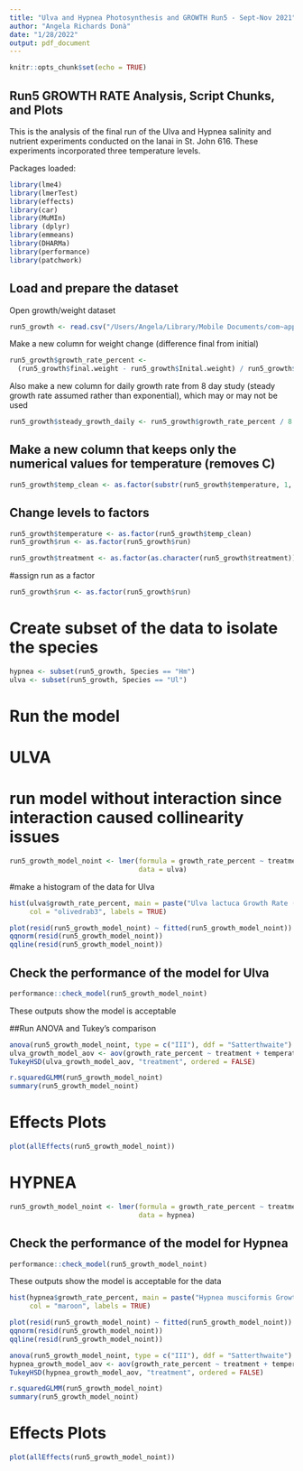 ```yaml
---
title: "Ulva and Hypnea Photosynthesis and GROWTH Run5 - Sept-Nov 2021"
author: "Angela Richards Donà"
date: "1/28/2022"
output: pdf_document
---
```


```r
knitr::opts_chunk$set(echo = TRUE)
```

## Run5 GROWTH RATE Analysis, Script Chunks, and Plots

This is the analysis of the final run of the Ulva and Hypnea salinity and nutrient experiments 
conducted on the lanai in St. John 616. These experiments incorporated three temperature levels.

Packages loaded:

```r
library(lme4)
library(lmerTest)
library(effects)
library(car)
library(MuMIn)
library (dplyr)
library(emmeans)
library(DHARMa)
library(performance)
library(patchwork)
```
## Load and prepare the dataset
Open growth/weight dataset

```r
run5_growth <- read.csv("/Users/Angela/Library/Mobile Documents/com~apple~CloudDocs/research_limu/run5_hyp_ulv_temp/final_temperature_run1-4/final_data_files/run5_growth_all_032422.csv")
```

Make a new column for weight change (difference final from initial)

```r
run5_growth$growth_rate_percent <- 
  (run5_growth$final.weight - run5_growth$Inital.weight) / run5_growth$Inital.weight * 100
```

Also make a new column for daily growth rate from 8 day study (steady growth rate assumed rather than exponential), 
which may or may not be used

```r
run5_growth$steady_growth_daily <- run5_growth$growth_rate_percent / 8
```
## Make a new column that keeps only the numerical values for temperature (removes C)

```r
run5_growth$temp_clean <- as.factor(substr(run5_growth$temperature, 1, 2))
```
## Change levels to factors

```r
run5_growth$temperature <- as.factor(run5_growth$temp_clean)
run5_growth$run <- as.factor(run5_growth$run)
```

```r
run5_growth$treatment <- as.factor(as.character(run5_growth$treatment))

```
#assign run as a factor

```r
run5_growth$run <- as.factor(run5_growth$run)
```

# Create subset of the data to isolate the species
```r
hypnea <- subset(run5_growth, Species == "Hm")
ulva <- subset(run5_growth, Species == "Ul")
```

# Run the model

# ULVA 
# run model without interaction since interaction caused collinearity issues

```r
run5_growth_model_noint <- lmer(formula = growth_rate_percent ~ treatment + temperature + (1 | run), 
                                data = ulva)
```

#make a histogram of the data for Ulva

```r
hist(ulva$growth_rate_percent, main = paste("Ulva lactuca Growth Rate (%)"),
     col = "olivedrab3", labels = TRUE)
```
```r
plot(resid(run5_growth_model_noint) ~ fitted(run5_growth_model_noint))
qqnorm(resid(run5_growth_model_noint))
qqline(resid(run5_growth_model_noint))
```

## Check the performance of the model for Ulva
```r
performance::check_model(run5_growth_model_noint)
```
These outputs show the model is acceptable

##Run ANOVA and Tukey's comparison
```r
anova(run5_growth_model_noint, type = c("III"), ddf = "Satterthwaite")
ulva_growth_model_aov <- aov(growth_rate_percent ~ treatment + temperature, data = ulva)
TukeyHSD(ulva_growth_model_aov, "treatment", ordered = FALSE)
```

```r
r.squaredGLMM(run5_growth_model_noint)
summary(run5_growth_model_noint)
```

# Effects Plots
```r
plot(allEffects(run5_growth_model_noint))
```



# HYPNEA 
```r
run5_growth_model_noint <- lmer(formula = growth_rate_percent ~ treatment + temperature + (1 | run),
                                data = hypnea)
```

## Check the performance of the model for Hypnea
```r
performance::check_model(run5_growth_model_noint)
```
These outputs show the model is acceptable for the data

```r
hist(hypnea$growth_rate_percent, main = paste("Hypnea musciformis Growth Rate (%)"), 
     col = "maroon", labels = TRUE)
```
```r
plot(resid(run5_growth_model_noint) ~ fitted(run5_growth_model_noint))
qqnorm(resid(run5_growth_model_noint))
qqline(resid(run5_growth_model_noint))
```

```r
anova(run5_growth_model_noint, type = c("III"), ddf = "Satterthwaite")
hypnea_growth_model_aov <- aov(growth_rate_percent ~ treatment + temperature, data = hypnea)
TukeyHSD(hypnea_growth_model_aov, "treatment", ordered = FALSE)
```

```r
r.squaredGLMM(run5_growth_model_noint)
summary(run5_growth_model_noint)

```
# Effects Plots
```r
plot(allEffects(run5_growth_model_noint))


```
